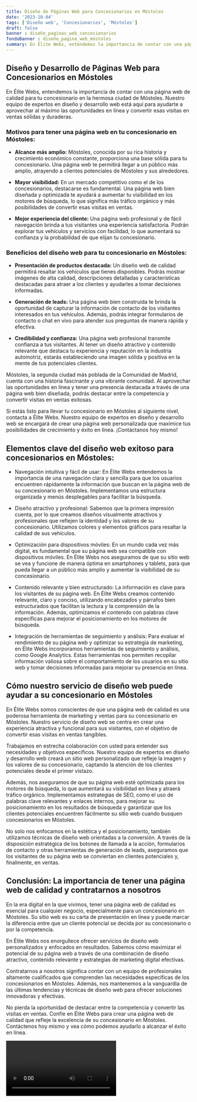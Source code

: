 ```yaml
---
title: Diseño de Páginas Web para Concesionarios en Móstoles
date: '2023-10-04'
tags: ['Diseño web', 'Concesionarios', 'Móstoles']
draft: false
banner : diseño_paginas_web_concesionarios
fondoBanner : diseño_pagina_web_móstoles
summary: En Élite Webs, entendemos la importancia de contar con una página web de calidad para tu concesionario en la hermosa ciudad de Móstoles. Nuestro equipo de expertos en diseño y desarrollo web está aquí para ayudarte a aprovechar al máximo las oportunidades en línea y convertir esas visitas en ventas sólidas y duraderas.
---
```


## Diseño y Desarrollo de Páginas Web para Concesionarios en Móstoles

En Élite Webs, entendemos la importancia de contar con una página web de calidad para tu concesionario en la hermosa ciudad de Móstoles. Nuestro equipo de expertos en diseño y desarrollo web está aquí para ayudarte a aprovechar al máximo las oportunidades en línea y convertir esas visitas en ventas sólidas y duraderas.

### Motivos para tener una página web en tu concesionario en Móstoles:

- **Alcance más amplio:** Móstoles, conocida por su rica historia y crecimiento económico constante, proporciona una base sólida para tu concesionario. Una página web te permitirá llegar a un público más amplio, atrayendo a clientes potenciales de Móstoles y sus alrededores.

- **Mayor visibilidad:** En un mercado competitivo como el de los concesionarios, destacarse es fundamental. Una página web bien diseñada y optimizada te ayudará a aumentar tu visibilidad en los motores de búsqueda, lo que significa más tráfico orgánico y más posibilidades de convertir esas visitas en ventas.

- **Mejor experiencia del cliente:** Una página web profesional y de fácil navegación brinda a tus visitantes una experiencia satisfactoria. Podrán explorar tus vehículos y servicios con facilidad, lo que aumentará su confianza y la probabilidad de que elijan tu concesionario.

### Beneficios del diseño web para tu concesionario en Móstoles:

- **Presentación de productos destacada:** Un diseño web de calidad permitirá resaltar los vehículos que tienes disponibles. Podrás mostrar imágenes de alta calidad, descripciones detalladas y características destacadas para atraer a los clientes y ayudarles a tomar decisiones informadas.

- **Generación de leads:** Una página web bien construida te brinda la oportunidad de capturar la información de contacto de los visitantes interesados en tus vehículos. Además, podrás integrar formularios de contacto o chat en vivo para atender sus preguntas de manera rápida y efectiva.

- **Credibilidad y confianza:** Una página web profesional transmite confianza a tus visitantes. Al tener un diseño atractivo y contenido relevante que destaca tu experiencia y reputación en la industria automotriz, estarás estableciendo una imagen sólida y positiva en la mente de tus potenciales clientes.

Móstoles, la segunda ciudad más poblada de la Comunidad de Madrid, cuenta con una historia fascinante y una vibrante comunidad. Al aprovechar las oportunidades en línea y tener una presencia destacada a través de una página web bien diseñada, podrás destacar entre la competencia y convertir visitas en ventas exitosas.

Si estás listo para llevar tu concesionario en Móstoles al siguiente nivel, contacta a Élite Webs. Nuestro equipo de expertos en diseño y desarrollo web se encargará de crear una página web personalizada que maximice tus posibilidades de crecimiento y éxito en línea. ¡Contáctanos hoy mismo!

<GifSeo />

<Cta />

## Elementos clave del diseño web exitoso para concesionarios en Móstoles:

- Navegación intuitiva y fácil de usar: En Élite Webs entendemos la importancia de una navegación clara y sencilla para que los usuarios encuentren rápidamente la información que buscan en la página web de su concesionario en Móstoles. Implementamos una estructura organizada y menús desplegables para facilitar la búsqueda.

- Diseño atractivo y profesional: Sabemos que la primera impresión cuenta, por lo que creamos diseños visualmente atractivos y profesionales que reflejen la identidad y los valores de su concesionario. Utilizamos colores y elementos gráficos para resaltar la calidad de sus vehículos.

- Optimización para dispositivos móviles: En un mundo cada vez más digital, es fundamental que su página web sea compatible con dispositivos móviles. En Élite Webs nos aseguramos de que su sitio web se vea y funcione de manera óptima en smartphones y tablets, para que pueda llegar a un público más amplio y aumentar la visibilidad de su concesionario.

- Contenido relevante y bien estructurado: La información es clave para los visitantes de su página web. En Élite Webs creamos contenido relevante, claro y conciso, utilizando encabezados y párrafos bien estructurados que facilitan la lectura y la comprensión de la información. Además, optimizamos el contenido con palabras clave específicas para mejorar el posicionamiento en los motores de búsqueda.

- Integración de herramientas de seguimiento y análisis: Para evaluar el rendimiento de su página web y optimizar su estrategia de marketing, en Élite Webs incorporamos herramientas de seguimiento y análisis, como Google Analytics. Estas herramientas nos permiten recopilar información valiosa sobre el comportamiento de los usuarios en su sitio web y tomar decisiones informadas para mejorar su presencia en línea.

## Cómo nuestro servicio de diseño web puede ayudar a su concesionario en Móstoles

En Élite Webs somos conscientes de que una página web de calidad es una poderosa herramienta de marketing y ventas para su concesionario en Móstoles. Nuestro servicio de diseño web se centra en crear una experiencia atractiva y funcional para sus visitantes, con el objetivo de convertir esas visitas en ventas tangibles.

Trabajamos en estrecha colaboración con usted para entender sus necesidades y objetivos específicos. Nuestro equipo de expertos en diseño y desarrollo web creará un sitio web personalizado que refleje la imagen y los valores de su concesionario, captando la atención de los clientes potenciales desde el primer vistazo.

Además, nos aseguramos de que su página web esté optimizada para los motores de búsqueda, lo que aumentará su visibilidad en línea y atraerá tráfico orgánico. Implementamos estrategias de SEO, como el uso de palabras clave relevantes y enlaces internos, para mejorar su posicionamiento en los resultados de búsqueda y garantizar que los clientes potenciales encuentren fácilmente su sitio web cuando busquen concesionarios en Móstoles.

No solo nos enfocamos en la estética y el posicionamiento, también utilizamos técnicas de diseño web orientadas a la conversión. A través de la disposición estratégica de los botones de llamada a la acción, formularios de contacto y otras herramientas de generación de leads, aseguramos que los visitantes de su página web se conviertan en clientes potenciales y, finalmente, en ventas.

## Conclusión: La importancia de tener una página web de calidad y contratarnos a nosotros

En la era digital en la que vivimos, tener una página web de calidad es esencial para cualquier negocio, especialmente para un concesionario en Móstoles. Su sitio web es su carta de presentación en línea y puede marcar la diferencia entre que un cliente potencial se decida por su concesionario o por la competencia.

En Élite Webs nos enorgullece ofrecer servicios de diseño web personalizados y enfocados en resultados. Sabemos cómo maximizar el potencial de su página web a través de una combinación de diseño atractivo, contenido relevante y estrategias de marketing digital efectivas.

Contratarnos a nosotros significa contar con un equipo de profesionales altamente cualificados que comprenden las necesidades específicas de los concesionarios en Móstoles. Además, nos mantenemos a la vanguardia de las últimas tendencias y técnicas de diseño web para ofrecer soluciones innovadoras y efectivas.

No pierda la oportunidad de destacar entre la competencia y convertir las visitas en ventas. Confíe en Élite Webs para crear una página web de calidad que refleje la excelencia de su concesionario en Móstoles. Contáctenos hoy mismo y vea cómo podemos ayudarlo a alcanzar el éxito en línea.

<Video />

<CtaBot job='Concesionarios' city='Móstoles'/>

<Gmaps query='Móstoles+españa+maps' />